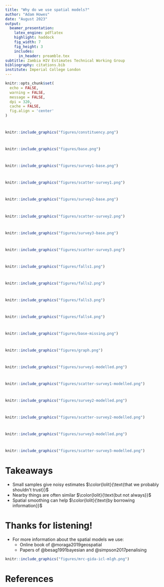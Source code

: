 ```yaml
---
title: "Why do we use spatial models?"
author: "Adam Howes"
date: "August 2023"
output:
  beamer_presentation:
    latex_engine: pdflatex
    highlight: haddock
    fig_width: 7
    fig_height: 3
    includes:
      in_header: preamble.tex
subtitle: Zambia HIV Estimates Technical Working Group
bibliography: citations.bib
institute: Imperial College London
---
```


```r
knitr::opts_chunk$set(
  echo = FALSE,
  warning = FALSE,
  message = FALSE,
  dpi = 320,
  cache = FALSE,
  fig.align = 'center'
)
```

#

```r
knitr::include_graphics("figures/constituency.png")
```

#

```r
knitr::include_graphics("figures/base.png")
```

#

```r
knitr::include_graphics("figures/survey1-base.png")
```

#

```r
knitr::include_graphics("figures/scatter-survey1.png")
```

#

```r
knitr::include_graphics("figures/survey2-base.png")
```

#

```r
knitr::include_graphics("figures/scatter-survey2.png")
```

#

```r
knitr::include_graphics("figures/survey3-base.png")
```

#

```r
knitr::include_graphics("figures/scatter-survey3.png")
```

#

```r
knitr::include_graphics("figures/falls1.png")
```

#

```r
knitr::include_graphics("figures/falls2.png")
```

#

```r
knitr::include_graphics("figures/falls3.png")
```

#

```r
knitr::include_graphics("figures/falls4.png")
```

#

```r
knitr::include_graphics("figures/base-missing.png")
```

#

```r
knitr::include_graphics("figures/graph.png")
```

#

```r
knitr::include_graphics("figures/survey1-modelled.png")
```

#

```r
knitr::include_graphics("figures/scatter-survey1-modelled.png")
```

#

```r
knitr::include_graphics("figures/survey2-modelled.png")
```

#

```r
knitr::include_graphics("figures/scatter-survey2-modelled.png")
```

#

```r
knitr::include_graphics("figures/survey3-modelled.png")
```

#

```r
knitr::include_graphics("figures/scatter-survey3-modelled.png")
```

# Takeaways

* Small samples give noisy estimates $\color{lolit}{\text{that we probably shouldn't trust}}$
* Nearby things are often similar $\color{lolit}{\text{but not always}}$
* Spatial smoothing can help $\color{lolit}{\text{by borrowing information}}$

# Thanks for listening!

* For more information about the spatial models we use:
  * Online book of @moraga2019geospatial
  * Papers of @besag1991bayesian and @simpson2017penalising

```r
knitr::include_graphics("figures/mrc-gida-icl-mlgh.png")
```

# References {.allowframebreaks}
